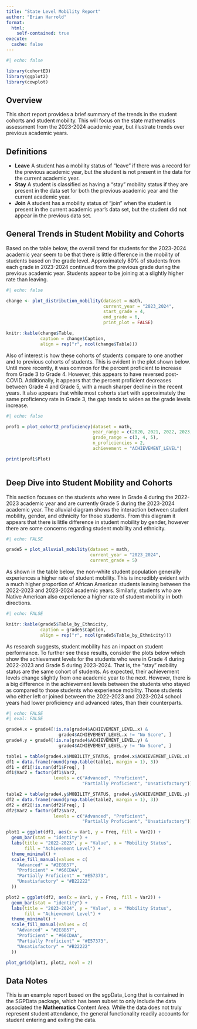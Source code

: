```yaml
---
title: "State Level Mobility Report"
author: "Brian Harrold"
format: 
  html: 
    self-contained: true
execute: 
  cache: false
---
```


```r
#| echo: false

library(cohortED)
library(ggplot2)
library(cowplot)

```

## Overview

This short report provides a brief summary of the trends in the student cohorts and student mobility. This will focus on the state mathematics assessment from the 2023-2024 academic year, but illustrate trends over previous academic years.

## Definitions

- **Leave** A student has a mobility status of "leave" if there was a record for the previous academic year, but the student is not present in the data for the current academic year.
- **Stay** A student is classified as having a "stay" mobility status if they are present in the data set for both the previous academic year and the current academic year.
- **Join** A student has a mobility status of "join" when the student is present in the current academic year's data set, but the student did not appear in the previous data set.

## General Trends in Student Mobility and Cohorts

Based on the table below, the overall trend for students for the 2023-2024 academic year seem to be that there is little difference in the mobility of students based on the grade level. Approximately 80% of students from each grade in 2023-2024 continued from the previous grade during the previous academic year. Students appear to be joining at a slightly higher rate than leaving.

```r
#| echo: false

change <- plot_distribution_mobility(dataset = math, 
                                     current_year = "2023_2024",
                                     start_grade = 4, 
                                     end_grade = 6, 
                                     print_plot = FALSE)

knitr::kable(change$Table, 
             caption = change$Caption, 
             align = rep("r", ncol(change$Table)))
```

Also of interest is how these cohorts of students compare to one another and to previous cohorts of students. This is evident in the plot shown below. Until more recently, it was common for the percent proficient to increase from Grade 3 to Grade 4. However, this appears to have reversed post-COVID. Additionally, it appears that the percent proficient decreases between Grade 4 and Grade 5, with a much sharper decline in the recent years. It also appears that while most cohorts start with approximately the same proficiency rate in Grade 3, the gap tends to widen as the grade levels increase.

```r
#| echo: false

prof1 = plot_cohort2_proficiency(dataset = math, 
                                 year_range = c(2020, 2021, 2022, 2023, 2024), 
                                 grade_range = c(3, 4, 5), 
                                 n_proficiencies = 2,
                                 achievement = "ACHIEVEMENT_LEVEL")

print(prof1$Plot)
  
```


## Deep Dive into Student Mobility and Cohorts

This section focuses on the students who were in Grade 4 during the 2022-2023 academic year and are currently Grade 5 during the 2023-2024 academic year. The alluvial diagram shows the interaction between student mobility, gender, and ethnicity for those students. From this diagram it appears that there is little difference in student mobility by gender, however there are some concerns regarding student mobility and ethnicity.


```r
#| echo: FALSE

grade5 = plot_alluvial_mobility(dataset = math, 
                                current_year = "2023_2024", 
                                current_grade = 5)
```

As shown in the table below, the non-white student population generally experiences a higher rate of student mobility. This is incredibly evident with a much higher proportion of African American students leaving between the 2022-2023 and 2023-2024 academic years. Similarly, students who are Native American also experience a higher rate of student mobility in both directions.

```r
#| echo: FALSE

knitr::kable(grade5$Table_by_Ethnicity, 
             caption = grade5$Caption, 
             align = rep("r", ncol(grade5$Table_by_Ethnicity)))

```

As research suggests, student mobility has an impact on student performance. To further see these results, consider the plots below which show the achievement levels for the students who were in Grade 4 during 2022-2023 and Grade 5 during 2023-2024. That is, the "stay" mobility status are the same cohort of students. As expected, their achievement levels change slightly from one academic year to the next. However, there is a big difference in the achievement levels between the students who stayed as compared to those students who experience mobility. Those students who either left or joined between the 2022-2023 and 2023-2024 school years had lower proficiency and advanced rates, than their counterparts.

```r
#| echo: FALSE
#| eval: FALSE

grade4.x = grade4[!is.na(grade4$ACHIEVEMENT_LEVEL.x) & 
                    grade4$ACHIEVEMENT_LEVEL.x != "No Score", ]
grade4.y = grade4[!is.na(grade4$ACHIEVEMENT_LEVEL.y) & 
                    grade4$ACHIEVEMENT_LEVEL.y != "No Score", ]

table1 = table(grade4.x$MOBILITY_STATUS, grade4.x$ACHIEVEMENT_LEVEL.x)
df1 = data.frame(round(prop.table(table1, margin = 1), 3))
df1 = df1[!is.nan(df1$Freq), ]
df1$Var2 = factor(df1$Var2, 
                  levels = c("Advanced", "Proficient", 
                             "Partially Proficient", "Unsatisfactory"))

table2 = table(grade4.y$MOBILITY_STATUS, grade4.y$ACHIEVEMENT_LEVEL.y)
df2 = data.frame(round(prop.table(table2, margin = 1), 3))
df2 = df2[!is.nan(df2$Freq), ]
df2$Var2 = factor(df2$Var2, 
                  levels = c("Advanced", "Proficient", 
                             "Partially Proficient", "Unsatisfactory"))

plot1 = ggplot(df1, aes(x = Var1, y = Freq, fill = Var2)) + 
  geom_bar(stat = "identity") + 
  labs(title = "2022-2023", y = "Value", x = "Mobility Status", 
       fill = "Achievement Level") + 
  theme_minimal() +
  scale_fill_manual(values = c(
    "Advanced" = "#2E8B57",
    "Proficient" = "#66CDAA",
    "Partially Proficient" = "#E57373",
    "Unsatisfactory" = "#B22222"
  ))

plot2 = ggplot(df2, aes(x = Var1, y = Freq, fill = Var2)) + 
  geom_bar(stat = "identity") + 
  labs(title = "2023-2024", y = "Value", x = "Mobility Status", 
       fill = "Achievement Level") + 
  theme_minimal() +
  scale_fill_manual(values = c(
    "Advanced" = "#2E8B57",
    "Proficient" = "#66CDAA",
    "Partially Proficient" = "#E57373",
    "Unsatisfactory" = "#B22222"
  ))

plot_grid(plot1, plot2, ncol = 2)

```


## Data Notes

This is an example report based on the sgpData_Long that is contained in the SGPData package, which has been subset to only include the data associated the **Mathematics** Content Area. While the data does not truly represent student attendance, the general functionality  readily accounts for student entering and exiting the data.





